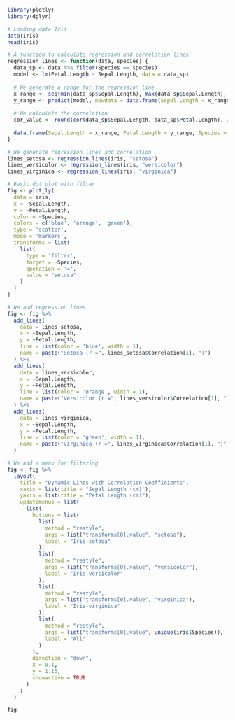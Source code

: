 ```r
library(plotly)
library(dplyr)

# Loading data Iris
data(iris)
head(iris)
```


```r
# A function to calculate regression and correlation lines
regression_lines <- function(data, species) {
  data_sp <- data %>% filter(Species == species)
  model <- lm(Petal.Length ~ Sepal.Length, data = data_sp)
  
  # We generate a range for the regression line
  x_range <- seq(min(data_sp$Sepal.Length), max(data_sp$Sepal.Length), length.out = 100)
  y_range <- predict(model, newdata = data.frame(Sepal.Length = x_range))
  
  # We calculate the correlation
  cor_value <- round(cor(data_sp$Sepal.Length, data_sp$Petal.Length), 2)
  
  data.frame(Sepal.Length = x_range, Petal.Length = y_range, Species = species, Correlation = cor_value)
}
```


```r
# We generate regression lines and correlation
lines_setosa <- regression_lines(iris, "setosa")
lines_versicolor <- regression_lines(iris, "versicolor")
lines_virginica <- regression_lines(iris, "virginica")

# Basic dot plot with filter
fig <- plot_ly(
  data = iris,
  x = ~Sepal.Length,
  y = ~Petal.Length,
  color = ~Species,
  colors = c('blue', 'orange', 'green'),
  type = 'scatter',
  mode = 'markers',
  transforms = list(
    list(
      type = 'filter',
      target = ~Species,
      operation = '=',
      value = "setosa"
    )
  )
)
```


```r
# We add regression lines
fig <- fig %>%
  add_lines(
    data = lines_setosa,
    x = ~Sepal.Length,
    y = ~Petal.Length,
    line = list(color = 'blue', width = 1),
    name = paste("Setosa (r =", lines_setosa$Correlation[1], ")")
  ) %>%
  add_lines(
    data = lines_versicolor,
    x = ~Sepal.Length,
    y = ~Petal.Length,
    line = list(color = 'orange', width = 1),
    name = paste("Versicolor (r =", lines_versicolor$Correlation[1], ")")
  ) %>%
  add_lines(
    data = lines_virginica,
    x = ~Sepal.Length,
    y = ~Petal.Length,
    line = list(color = 'green', width = 1),
    name = paste("Virginica (r =", lines_virginica$Correlation[1], ")")
  )
```


```r
# We add a menu for filtering
fig <- fig %>%
  layout(
    title = "Dynamic Lines with Correlation Coefficients",
    xaxis = list(title = "Sepal Length (cm)"),
    yaxis = list(title = "Petal Length (cm)"),
    updatemenus = list(
      list(
        buttons = list(
          list(
            method = "restyle",
            args = list("transforms[0].value", "setosa"),
            label = "Iris-setosa"
          ),
          list(
            method = "restyle",
            args = list("transforms[0].value", "versicolor"),
            label = "Iris-versicolor"
          ),
          list(
            method = "restyle",
            args = list("transforms[0].value", "virginica"),
            label = "Iris-virginica"
          ),
          list(
            method = "restyle",
            args = list("transforms[0].value", unique(iris$Species)),
            label = "All"
          )
        ),
        direction = "down",
        x = 0.1,
        y = 1.15,
        showactive = TRUE
      )
    )
  )

fig
```

